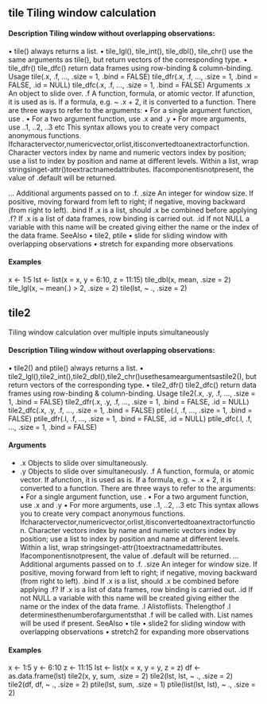 ## tile Tiling window calculation

#### Description Tiling window without overlapping observations:
• tile() always returns a list. • tile_lgl(), tile_int(), tile_dbl(), tile_chr() use the same arguments as tile(), but return vectors of the corresponding type. • tile_dfr() tile_dfc() return data frames using row-binding & column-binding.
Usage
tile(.x, .f, ..., .size = 1, .bind = FALSE)
tile_dfr(.x, .f, ..., .size = 1, .bind = FALSE, .id = NULL)
tile_dfc(.x, .f, ..., .size = 1, .bind = FALSE)
Arguments .x An object to slide over. .f A function, formula, or atomic vector. If afunction, it is used as is. If a formula, e.g. ~ .x + 2, it is converted to a function. There are three ways to refer to the arguments: • For a single argument function, use . • For a two argument function, use .x and .y • For more arguments, use ..1, ..2, ..3 etc This syntax allows you to create very compact anonymous functions. Ifcharactervector,numericvector,orlist,itisconvertedtoanextractorfunction. Character vectors index by name and numeric vectors index by position; use a list to index by position and name at different levels. Within a list, wrap stringsinget-attr()toextractnamedattributes. Ifacomponentisnotpresent, the value of .default will be returned.

... Additional arguments passed on to .f. .size An integer for window size. If positive, moving forward from left to right; if negative, moving backward (from right to left). .bind If .x is a list, should .x be combined before applying .f? If .x is a list of data frames, row binding is carried out. .id If not NULL a variable with this name will be created giving either the name or the index of the data frame.
SeeAlso • tile2, ptile • slide for sliding window with overlapping observations • stretch for expanding more observations

#### Examples
x <- 1:5 lst <- list(x = x, y = 6:10, z = 11:15) tile_dbl(x, mean, .size = 2) tile_lgl(x, ~ mean(.) > 2, .size = 2) tile(lst, ~ ., .size = 2)

## tile2
Tiling window calculation over multiple inputs simultaneously

#### Description Tiling window without overlapping observations: 
• tile2() and ptile() always returns a list. 
• tile2_lgl(),tile2_int(),tile2_dbl(),tile2_chr()usethesameargumentsastile2(), but return vectors of the corresponding type. 
• tile2_dfr() tile2_dfc() return data frames using row-binding & column-binding.
Usage tile2(.x, .y, .f, ..., .size = 1, .bind = FALSE)
tile2_dfr(.x, .y, .f, ..., .size = 1, .bind = FALSE, .id = NULL)
tile2_dfc(.x, .y, .f, ..., .size = 1, .bind = FALSE)
ptile(.l, .f, ..., .size = 1, .bind = FALSE)
ptile_dfr(.l, .f, ..., .size = 1, .bind = FALSE, .id = NULL)
ptile_dfc(.l, .f, ..., .size = 1, .bind = FALSE)

#### Arguments 
* .x Objects to slide over simultaneously. 
* .y Objects to slide over simultaneously. .f A function, formula, or atomic vector. If afunction, it is used as is. If a formula, e.g. ~ .x + 2, it is converted to a function. There are three ways to refer to the arguments: • For a single argument function, use . • For a two argument function, use .x and .y • For more arguments, use ..1, ..2, ..3 etc This syntax allows you to create very compact anonymous functions. Ifcharactervector,numericvector,orlist,itisconvertedtoanextractorfunction. Character vectors index by name and numeric vectors index by position; use a list to index by position and name at different levels. Within a list, wrap stringsinget-attr()toextractnamedattributes. Ifacomponentisnotpresent, the value of .default will be returned. ... Additional arguments passed on to .f. .size An integer for window size. If positive, moving forward from left to right; if negative, moving backward (from right to left). .bind If .x is a list, should .x be combined before applying .f? If .x is a list of data frames, row binding is carried out. .id If not NULL a variable with this name will be created giving either the name or the index of the data frame. .l Alistoflists. Thelengthof .l determinesthenumberofargumentsthat .f will be called with. List names will be used if present.
SeeAlso • tile • slide2 for sliding window with overlapping observations 
• stretch2 for expanding more observations

#### Examples
x <- 1:5 y <- 6:10 z <- 11:15 lst <- list(x = x, y = y, z = z) df <- as.data.frame(lst) tile2(x, y, sum, .size = 2) tile2(lst, lst, ~ ., .size = 2) tile2(df, df, ~ ., .size = 2) ptile(lst, sum, .size = 1) ptile(list(lst, lst), ~ ., .size = 2)

